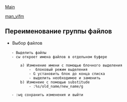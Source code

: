 [[index|Main]]

[[man_vifm]]

== Переименование группы файлов ==

* Выбор файлов
    - Выделить файлы <S-v>
    - cw откроет имена файлов в отдельном буфере
     
        a) Изменение имени с помощью блочного выделения
            - <C-v> блоковый режим выделения
            - G установить блок до конца списка
            - выделить необходимое и заменить
        b) Изменеие с помощью substitude
            - :%s/old_name/new_name/g
    
    - :wq сохранить изменения и выйти
       
